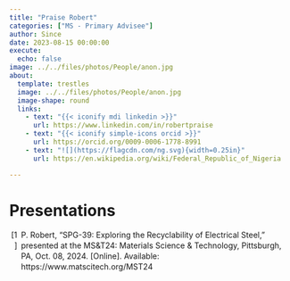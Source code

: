 ```yaml
---
title: "Praise Robert"
categories: ["MS - Primary Advisee"]
author: Since
date: 2023-08-15 00:00:00
execute:
  echo: false
image: ../../files/photos/People/anon.jpg
about:
  template: trestles
  image: ../../files/photos/People/anon.jpg
  image-shape: round
  links:
    - text: "{{< iconify mdi linkedin >}}"
      url: https://www.linkedin.com/in/robertpraise
    - text: "{{< iconify simple-icons orcid >}}"
      url: https://orcid.org/0009-0006-1778-8991
    - text: "![](https://flagcdn.com/ng.svg){width=0.25in}"
      url: https://en.wikipedia.org/wiki/Federal_Republic_of_Nigeria

---
```



# Presentations

```{=html}
<?xml version="1.0"?>
<div class="csl-bib-body" style="line-height: 1.35; ">
  <div class="csl-entry" style="clear: left; ">
    <div class="csl-left-margin" style="float: left; padding-right: 0.5em; text-align: right; width: 1em;">[1]</div><div class="csl-right-inline" style="margin: 0 .4em 0 1.5em;">P. Robert, &#x201C;SPG-39: Exploring the Recyclability of Electrical Steel,&#x201D; presented at the MS&amp;T24: Materials Science &amp; Technology, Pittsburgh, PA, Oct. 08, 2024. [Online]. Available: https://www.matscitech.org/MST24</div>
  </div>
</div>
```


